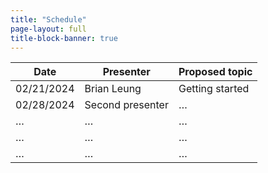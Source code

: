```yaml
---
title: "Schedule"
page-layout: full
title-block-banner: true
---
```


| Date       | Presenter   | Proposed topic  |
|------------|-------------|-----------------|
| 02/21/2024 | Brian Leung | Getting started |
| 02/28/2024 | Second presenter | ...             |
| ...        | ...         | ...             |
| ...        | ...         | ...             |
| ...        | ...         | ...             |
